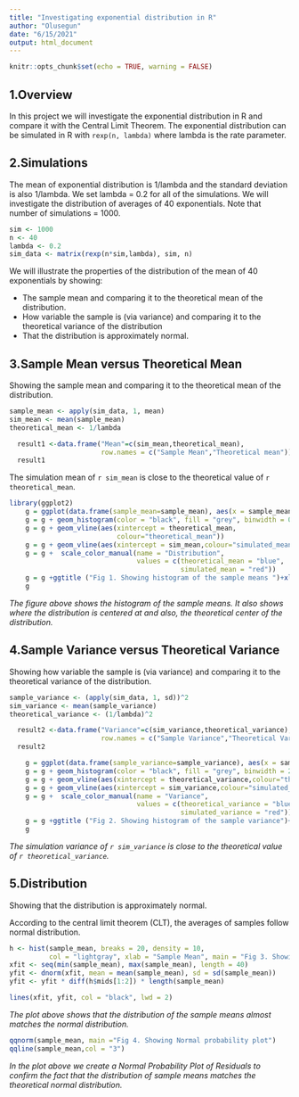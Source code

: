 ---
title: "Investigating exponential distribution in R"
author: "Olusegun"
date: "6/15/2021"
output: html_document
---

```{r setup, include=FALSE}
knitr::opts_chunk$set(echo = TRUE, warning = FALSE)
```

## 1.Overview
In this project we will investigate the exponential distribution in R and compare it with the Central Limit Theorem. The exponential distribution can be simulated in R with ```rexp(n, lambda)``` where lambda is the rate parameter. 

## 2.Simulations
The mean of exponential distribution is 1/lambda and the standard deviation is also 1/lambda. We set lambda = 0.2 for all of the simulations. We will investigate the distribution of averages of 40 exponentials. Note that number of simulations = 1000.

```{r}
sim <- 1000
n <- 40
lambda <- 0.2
sim_data <- matrix(rexp(n*sim,lambda), sim, n)
```

We will illustrate the properties of the distribution of the mean of 40 exponentials by showing:

- The sample mean and comparing it to the theoretical mean of the distribution.
- How variable the sample is (via variance) and comparing it to the theoretical variance of the distribution
- That the distribution is approximately normal.

## 3.Sample Mean versus Theoretical Mean
Showing the sample mean and comparing it to the theoretical mean of the distribution.

```{r}
sample_mean <- apply(sim_data, 1, mean)
sim_mean <- mean(sample_mean) 
theoretical_mean <- 1/lambda

  result1 <-data.frame("Mean"=c(sim_mean,theoretical_mean), 
                       row.names = c("Sample Mean","Theoretical mean"))
  result1
```
The simulation mean of `r sim_mean` is close to the theoretical value of `r theoretical_mean`. 

```{r}
library(ggplot2)
    g = ggplot(data.frame(sample_mean=sample_mean), aes(x = sample_mean))
    g = g + geom_histogram(color = "black", fill = "grey", binwidth = 0.3)
    g = g + geom_vline(aes(xintercept = theoretical_mean,
                           colour="theoretical_mean"))
    g = g + geom_vline(aes(xintercept = sim_mean,colour="simulated_mean"))
    g = g +  scale_color_manual(name = "Distribution", 
                                values = c(theoretical_mean = "blue", 
                                           simulated_mean = "red"))
    g = g +ggtitle ("Fig 1. Showing histogram of the sample means ")+xlab("Sample mean")+ylab("Density")
    g
```

*The figure above shows the histogram of the sample means. It also shows where the distribution is centered at and also, the theoretical center of the distribution.*

## 4.Sample Variance versus Theoretical Variance
Showing how variable the sample is (via variance) and comparing it to the theoretical variance of the distribution.

```{r}
sample_variance <- (apply(sim_data, 1, sd))^2
sim_variance <- mean(sample_variance)
theoretical_variance <- (1/lambda)^2

  result2 <-data.frame("Variance"=c(sim_variance,theoretical_variance), 
                       row.names = c("Sample Variance","Theoretical Variance"))
  result2

    g = ggplot(data.frame(sample_variance=sample_variance), aes(x = sample_variance))
    g = g + geom_histogram(color = "black", fill = "grey", binwidth = 2)
    g = g + geom_vline(aes(xintercept = theoretical_variance,colour="theoretical_variance"))
    g = g + geom_vline(aes(xintercept = sim_variance,colour="simulated_variance"))
    g = g +  scale_color_manual(name = "Variance", 
                                values = c(theoretical_variance = "blue", 
                                           simulated_variance = "red"))
    g = g +ggtitle ("Fig 2. Showing histogram of the sample variance")+xlab("Sample variance")+ylab("Density")
    g
```

*The simulation variance of `r sim_variance` is close to the theoretical value of `r theoretical_variance`.*

## 5.Distribution
Showing that the distribution is approximately normal.

According to the central limit theorem (CLT), the averages of samples follow normal distribution.

```{r}
h <- hist(sample_mean, breaks = 20, density = 10,
          col = "lightgray", xlab = "Sample Mean", main = "Fig 3. Showing the normal distribution plot") 
xfit <- seq(min(sample_mean), max(sample_mean), length = 40) 
yfit <- dnorm(xfit, mean = mean(sample_mean), sd = sd(sample_mean)) 
yfit <- yfit * diff(h$mids[1:2]) * length(sample_mean) 

lines(xfit, yfit, col = "black", lwd = 2)
```

*The plot above shows that the distribution of the sample means almost matches the normal distribution.*

```{r}
qqnorm(sample_mean, main ="Fig 4. Showing Normal probability plot")
qqline(sample_mean,col = "3")
```

*In the plot above we create a Normal Probability Plot of Residuals to confirm the fact that the distribution of sample means matches the theoretical normal distribution.*